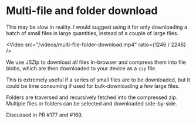 
# Multi-file and folder download

<Callout emoji="⚠️" type="warning">
  This may be slow in reality. I would suggest using it for only downloading a batch of small files in large quantities,
  instead of a couple of large files.
</Callout>

<Video src="/videos/multi-file-folder-download.mp4" ratio={1246 / 2246} />

We use JSZip to download all files in-browser and compress them into file blobs, which are then downloaded to your device as a `zip` file.

This is extremely useful if a series of small files are to be downloaded, but it could be time consuming if used for bulk-downloading a few large files.

Folders are traversed and recursively fetched into the compressed zip. Multiple files or folders can be selected and downloaded side-by-side.

<Callout emoji="🗣">Discussed in PR #177 and #169.</Callout>
